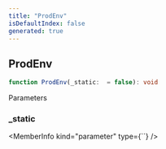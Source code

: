 ```yaml
---
title: "ProdEnv"
isDefaultIndex: false
generated: true
---
```



<!-- This file was generated from the CommandKit source. Do not modify. Instead, re-run the "docgen" script -->


## ProdEnv

<GenerationInfo sourceFile="packages/commandkit/src/cli/env.ts" sourceLine="12" packageName="commandkit" />



```ts title="Signature"
function ProdEnv(_static:  = false): void
```
Parameters

### _static

<MemberInfo kind="parameter" type={``} />

